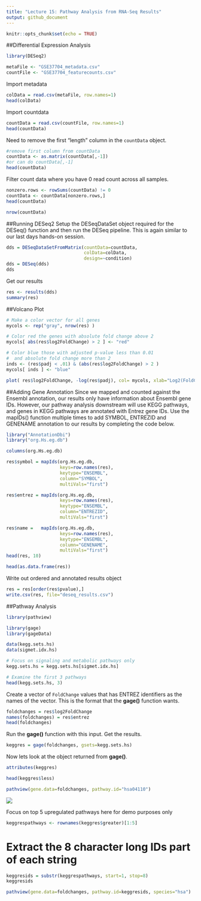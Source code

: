 ```yaml
---
title: "Lecture 15: Pathway Analysis from RNA-Seq Results"
output: github_document
---
```


```r
knitr::opts_chunk$set(echo = TRUE)
```

##Differential Expression Analysis

```r
library(DESeq2)
```

```r
metaFile <- "GSE37704_metadata.csv"
countFile <- "GSE37704_featurecounts.csv"
```

Import metadata
```r
colData = read.csv(metaFile, row.names=1)
head(colData)
```

Import countdata
```r
countData = read.csv(countFile, row.names=1)
head(countData)
```

Need to remove the first "length" column in the `countData` object.
```r
#remove first column from countData
countData <- as.matrix(countData[,-1])
#or can do countData[,-1]
head(countData)
```

Filter count data where you have 0 read count across all samples.
```r
nonzero.rows <- rowSums(countData) != 0
countData <- countData[nonzero.rows,]
head(countData)
```

```r
nrow(countData)
```

##Running DESeq2
Setup the DESeqDataSet object required for the DESeq() function and then run the DESeq pipeline. This is again similar to our last days hands-on session.

```r
dds = DESeqDataSetFromMatrix(countData=countData,
                             colData=colData,
                             design=~condition)
dds = DESeq(dds)
dds
```

Get our results
```r
res <- results(dds)
summary(res)
```

##Volcano Plot

```r
# Make a color vector for all genes
mycols <- rep("gray", nrow(res) )

# Color red the genes with absolute fold change above 2
mycols[ abs(res$log2FoldChange) > 2 ] <- "red"

# Color blue those with adjusted p-value less than 0.01
#  and absolute fold change more than 2
inds <- (res$padj < .01) & (abs(res$log2FoldChange) > 2 )
mycols[ inds ] <- "blue"

plot( res$log2FoldChange, -log(res$padj), col= mycols, xlab="Log2(FoldChange)", ylab="-Log(P-value)" )
```

##Adding Gene Annotation
Since we mapped and counted against the Ensembl annotation, our results only have information about Ensembl gene IDs. However, our pathway analysis downstream will use KEGG pathways, and genes in KEGG pathways are annotated with Entrez gene IDs. 
Use the mapIDs() function multiple times to add SYMBOL, ENTREZID and GENENAME annotation to our results by completing the code below.

```r
library("AnnotationDbi")
library("org.Hs.eg.db")

columns(org.Hs.eg.db)
```

```r
res$symbol = mapIds(org.Hs.eg.db,
                    keys=row.names(res), 
                    keytype="ENSEMBL",
                    column="SYMBOL",
                    multiVals="first")

res$entrez = mapIds(org.Hs.eg.db,
                    keys=row.names(res),
                    keytype="ENSEMBL",
                    column="ENTREZID",
                    multiVals="first")

res$name =   mapIds(org.Hs.eg.db,
                    keys=row.names(res),
                    keytype="ENSEMBL",
                    column="GENENAME",
                    multiVals="first")
head(res, 10)
```

```r
head(as.data.frame(res))
```

Write out ordered and annotated results object
```r
res = res[order(res$pvalue),]
write.csv(res, file="deseq_results.csv")
```

##Pathway Analysis

```r
library(pathview)
```

```r
library(gage)
library(gageData)

data(kegg.sets.hs)
data(sigmet.idx.hs)
```

```r
# Focus on signaling and metabolic pathways only
kegg.sets.hs = kegg.sets.hs[sigmet.idx.hs]

# Examine the first 3 pathways
head(kegg.sets.hs, 3)
```

Create a vector of `FoldChange` values that has ENTREZ identifiers as the names of the vector. This is the format that the **gage()** function wants. 
```r
foldchanges = res$log2FoldChange
names(foldchanges) = res$entrez
head(foldchanges)
```

Run the **gage()** function with this input. Get the results.
```r
keggres = gage(foldchanges, gsets=kegg.sets.hs)
```

Now lets look at the object returned from  **gage()**.
```r
attributes(keggres)
```

```r
head(keggres$less)
```


```r
pathview(gene.data=foldchanges, pathway.id="hsa04110")
```

![](hsa04110.pathview.png)

Focus on top 5 upregulated pathways here for demo purposes only
```r
keggrespathways <- rownames(keggres$greater)[1:5]
```

# Extract the 8 character long IDs part of each string
```r
keggresids = substr(keggrespathways, start=1, stop=8)
keggresids
```

```r
pathview(gene.data=foldchanges, pathway.id=keggresids, species="hsa")
```





